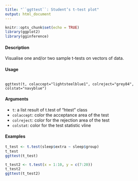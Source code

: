 ```yaml
---
title: "``ggttest``: Student’s t-test plot"
output: html_document
---
```


```r
knitr::opts_chunk$set(echo = TRUE)
library(ggplot2)
library(gginference)
```

#### Description

Visualise one and/or two sample t-tests on vectors of data.

#### Usage

<pre><code>
ggttest(t, colaccept="lightsteelblue1", colreject="grey84", colstat="navyblue")
</code></pre>

#### Arguments

* ``t``: a list result of t.test of "htest" class
* ``colaccept``:  color the acceptance area of the test
* ``colreject``:   color for the rejection area of the test
* `` colstat``: color for the test statistic vline

#### Examples
```r
t_test <- t.test(sleep$extra ~ sleep$group)
t_test
ggttest(t_test)
```
```r
t_test2 <- t.test(x = 1:10, y = c(7:20))
t_test2
ggttest(t_test2)
```
